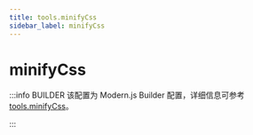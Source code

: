 ```yaml
---
title: tools.minifyCss
sidebar_label: minifyCss
---
```

# minifyCss

:::info BUILDER
该配置为 Modern.js Builder 配置，详细信息可参考 [tools.minifyCss](https://modernjs.dev/builder/api/config-tools.html#tools-minifycss)。

:::


<Main />

